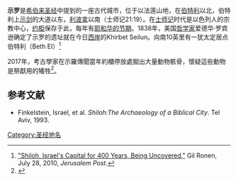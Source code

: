 '''示罗'''是[[希伯来圣经|希伯来圣经]]中提到的一座古代城市，位于以法莲山地，在[[伯特利|伯特利]]以北，伯特利上[[示剑|示剑]]的大道以东，[[利波拿|利波拿]]以南（士师记21:19）。在[[士师记|士师记]]时代是以色列人的宗教中心，[[约柜|约柜]]保存于此，每年有[[住棚節|耶和华的节期]]。1838年，美国[[哲学|哲学家]]爱德华·罗宾逊确定了示罗的遗址就在今日[[西岸|西岸]]的Khirbet Seilun。向南10英里有一犹太定居点伯特利（Beth El）<ref name=Ronen>[http://www.jidaily.com/oMcn/e "Shiloh, Israel's Capital for 400 Years, Being Uncovered,"] {{Wayback|url=http://www.jidaily.com/oMcn/e |date=20191220043342 }}  Gil Ronen, July 28, 2010, ''Jerusalem Post''.</ref>

2017年，考古學家在示羅傳聞當年約櫃停放處掘出大量動物骸骨，懷疑這些動物是祭獻用的犧牲<ref name="ifls">{{cite news |url=http://www.iflscience.com/editors-blog/biblical-researchers-hunting-for-ark-of-the-covenant-found-something-more-gruesome-instead/ |title=Biblical researchers hunting for ark of covenant found something more gruesome instead |accessdate=2017-08-11 |archive-date=2017-08-11 |archive-url=https://web.archive.org/web/20170811061054/http://www.iflscience.com/editors-blog/biblical-researchers-hunting-for-ark-of-the-covenant-found-something-more-gruesome-instead/ |dead-url=no }}</ref>。

==参考文献==
{{reflist}}
*Finkelstein, Israel, et al. ''Shiloh:The Archaeology of a Biblical City''. Tel Aviv, 1993.

{{DEFAULTSORT:Shiloh (Biblical City)}}
[[Category:圣经地名|Category:圣经地名]]